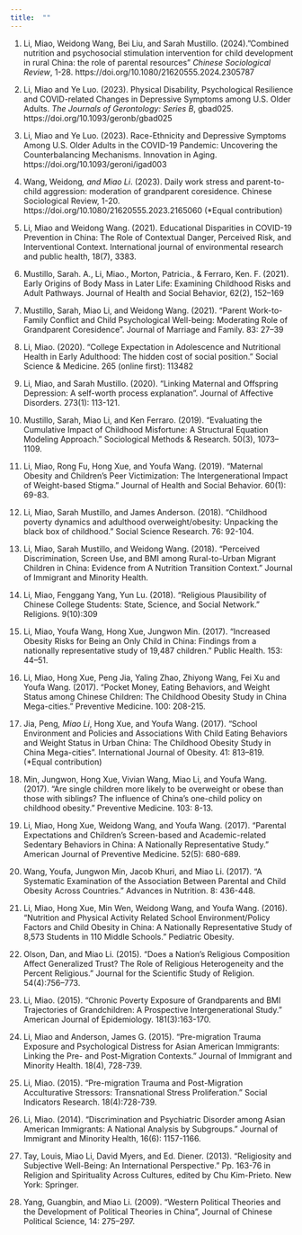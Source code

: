 ```yaml
---
title:  ""
---
```


1.  Li, Miao, Weidong Wang, Bei Liu, and Sarah Mustillo. (2024)."Combined nutrition and psychosocial stimulation intervention for child development in rural China: the role of parental resources" *Chinese Sociological Review*, 1-28. https://doi.org/10.1080/21620555.2024.2305787

2.  Li, Miao and Ye Luo. (2023). Physical Disability, Psychological Resilience and COVID-related Changes in Depressive Symptoms among U.S. Older Adults. *The Journals of Gerontology: Series B*, gbad025. https://doi.org/10.1093/geronb/gbad025

3.  Li, Miao and Ye Luo. (2023). Race-Ethnicity and Depressive Symptoms Among U.S. Older Adults in the COVID-19 Pandemic: Uncovering the Counterbalancing Mechanisms. Innovation in Aging. https://doi.org/10.1093/geroni/igad003

4.  Wang, Weidong*, and Miao Li*. (2023). Daily work stress and parent-to-child aggression: moderation of grandparent coresidence. Chinese Sociological Review, 1-20. https://doi.org/10.1080/21620555.2023.2165060 (\*Equal contribution)

5.  Li, Miao and Weidong Wang. (2021). Educational Disparities in COVID-19 Prevention in China: The Role of Contextual Danger, Perceived Risk, and Interventional Context. International journal of environmental research and public health, 18(7), 3383.

6.  Mustillo, Sarah. A., Li, Miao., Morton, Patricia., & Ferraro, Ken. F. (2021). Early Origins of Body Mass in Later Life: Examining Childhood Risks and Adult Pathways. Journal of Health and Social Behavior, 62(2), 152--169

7.  Mustillo, Sarah, Miao Li, and Weidong Wang. (2021). "Parent Work-to-Family Conflict and Child Psychological Well-being: Moderating Role of Grandparent Coresidence". Journal of Marriage and Family. 83: 27--39

8.  Li, Miao. (2020). "College Expectation in Adolescence and Nutritional Health in Early Adulthood: The hidden cost of social position." Social Science & Medicine. 265 (online first): 113482

9.  Li, Miao, and Sarah Mustillo. (2020). "Linking Maternal and Offspring Depression: A self-worth process explanation". Journal of Affective Disorders. 273(1): 113-121.

10. Mustillo, Sarah, Miao Li, and Ken Ferraro. (2019). "Evaluating the Cumulative Impact of Childhood Misfortune: A Structural Equation Modeling Approach." Sociological Methods & Research. 50(3), 1073--1109.

11. Li, Miao, Rong Fu, Hong Xue, and Youfa Wang. (2019). "Maternal Obesity and Children's Peer Victimization: The Intergenerational Impact of Weight-based Stigma." Journal of Health and Social Behavior. 60(1): 69-83.

12. Li, Miao, Sarah Mustillo, and James Anderson. (2018). "Childhood poverty dynamics and adulthood overweight/obesity: Unpacking the black box of childhood." Social Science Research. 76: 92-104.

13. Li, Miao, Sarah Mustillo, and Weidong Wang. (2018). "Perceived Discrimination, Screen Use, and BMI among Rural-to-Urban Migrant Children in China: Evidence from A Nutrition Transition Context." Journal of Immigrant and Minority Health.

14. Li, Miao, Fenggang Yang, Yun Lu. (2018). "Religious Plausibility of Chinese College Students: State, Science, and Social Network." Religions. 9(10):309

15. Li, Miao, Youfa Wang, Hong Xue, Jungwon Min. (2017). "Increased Obesity Risks for Being an Only Child in China: Findings from a nationally representative study of 19,487 children." Public Health. 153: 44--51.

16. Li, Miao, Hong Xue, Peng Jia, Yaling Zhao, Zhiyong Wang, Fei Xu and Youfa Wang. (2017). "Pocket Money, Eating Behaviors, and Weight Status among Chinese Children: The Childhood Obesity Study in China Mega-cities." Preventive Medicine. 100: 208-215.

17. Jia, Peng*, Miao Li*, Hong Xue, and Youfa Wang. (2017). "School Environment and Policies and Associations With Child Eating Behaviors and Weight Status in Urban China: The Childhood Obesity Study in China Mega-cities". International Journal of Obesity. 41: 813--819. (\*Equal contribution)

18. Min, Jungwon, Hong Xue, Vivian Wang, Miao Li, and Youfa Wang. (2017). "Are single children more likely to be overweight or obese than those with siblings? The influence of China's one-child policy on childhood obesity." Preventive Medicine. 103: 8-13.

19. Li, Miao, Hong Xue, Weidong Wang, and Youfa Wang. (2017). "Parental Expectations and Children's Screen-based and Academic-related Sedentary Behaviors in China: A Nationally Representative Study." American Journal of Preventive Medicine. 52(5): 680-689.

20. Wang, Youfa, Jungwon Min, Jacob Khuri, and Miao Li. (2017). "A Systematic Examination of the Association Between Parental and Child Obesity Across Countries." Advances in Nutrition. 8: 436-448.

21. Li, Miao, Hong Xue, Min Wen, Weidong Wang, and Youfa Wang. (2016). "Nutrition and Physical Activity Related School Environment/Policy Factors and Child Obesity in China: A Nationally Representative Study of 8,573 Students in 110 Middle Schools." Pediatric Obesity.

22. Olson, Dan, and Miao Li. (2015). "Does a Nation's Religious Composition Affect Generalized Trust? The Role of Religious Heterogeneity and the Percent Religious." Journal for the Scientific Study of Religion. 54(4):756--773.

23. Li, Miao. (2015). "Chronic Poverty Exposure of Grandparents and BMI Trajectories of Grandchildren: A Prospective Intergenerational Study." American Journal of Epidemiology. 181(3):163-170.

24. Li, Miao and Anderson, James G. (2015). "Pre-migration Trauma Exposure and Psychological Distress for Asian American Immigrants: Linking the Pre- and Post-Migration Contexts." Journal of Immigrant and Minority Health. 18(4), 728-739.

25. Li, Miao. (2015). "Pre-migration Trauma and Post-Migration Acculturative Stressors: Transnational Stress Proliferation." Social Indicators Research. 18(4):728-739.

26. Li, Miao. (2014). "Discrimination and Psychiatric Disorder among Asian American Immigrants: A National Analysis by Subgroups." Journal of Immigrant and Minority Health, 16(6): 1157-1166.

27. Tay, Louis, Miao Li, David Myers, and Ed. Diener. (2013). "Religiosity and Subjective Well-Being: An International Perspective." Pp. 163-76 in Religion and Spirituality Across Cultures, edited by Chu Kim-Prieto. New York: Springer.\

28. Yang, Guangbin, and Miao Li. (2009). "Western Political Theories and the Development of Political Theories in China", Journal of Chinese Political Science, 14: 275--297.
